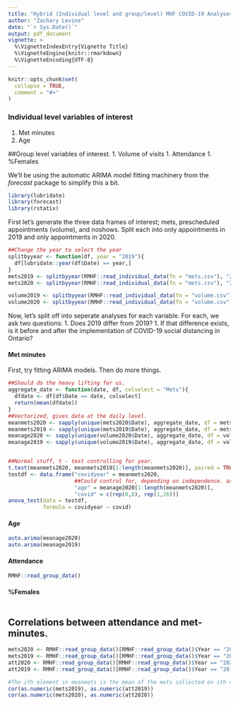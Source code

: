 ```yaml
---
title: "Hybrid (Individual level and group/level) MHF COVID-19 Analyses"
author: "Zachary Levine"
date: "`r Sys.Date()`"
output: pdf_document
vignette: >
  %\VignetteIndexEntry{Vignette Title}
  %\VignetteEngine{knitr::rmarkdown}
  %\VignetteEncoding{UTF-8}
---
```


```r
knitr::opts_chunk$set(
  collapse = TRUE,
  comment = "#>"
)
```


### Individual level variables of interest
1. Met minutes
1. Age

##Group level variables of interest.
1. Volume of visits
1. Attendance
1. %Females

We'll be using the automatic ARIMA model fitting machinery from the *forecast* package to simplify this a bit.

```r
library(lubridate)
library(forecast)
library(rstatix)
```

First let's generate the three data frames of interest; mets, prescheduled appointments (volume), and noshows. Split each into only appointments in 2019 and only appointments in 2020.
```r

##Change the year to select the year
splitbyyear <- function(df, year = "2019"){
  df[lubridate::year(df$Date) == year,]
}
mets2019 <- splitbyyear(RMHF::read_individual_data(fn = "mets.csv"), "2019")
mets2020 <- splitbyyear(RMHF::read_individual_data(fn = "mets.csv"), "2020")

volume2019 <- splitbyyear(RMHF::read_individual_data(fn = "volume.csv"), "2019")
volume2020 <- splitbyyear(RMHF::read_individual_data(fn = "volume.csv"), "2020")
```

Now, let's split off into seperate analyses for each variable. For each, we ask two questions:
1. Does 2019 differ from 2019?
1. If that difference exists, is it before and after the implementation of COVID-19 social distancing in Ontario?

####  Met minutes

First, try fitting ARIMA models. Then do more things.
```r
##Should do the heavy lifting for us.
aggregate_date <- function(date, df, colselect = "Mets"){
  dfdate <- df[df$Date == date, colselect]
  return(mean(dfdate))
}
##Vectorized, gives data at the daily level.
meanmets2020 <- sapply(unique(mets2020$Date), aggregate_date, df = mets2020)
meanmets2019 <- sapply(unique(mets2019$Date), aggregate_date, df = mets2019)
meanage2020 <- sapply(unique(volume2020$Date), aggregate_date, df = volume2020, colselect = "Age")
meanage2019 <- sapply(unique(volume2019$Date), aggregate_date, df = volume2019, colselect = "Age")


##Normal stuff, t - test controlling for year.
t.test(meanmets2020, meanmets2019[1:length(meanmets2020)], paired = TRUE)
testdf <- data.frame("covidyear" = meanmets2020,
                     ##Could control for, depending on independence. assumption
                     "age" = meanage2020[1:length(meanmets2020)],
                     "covid" = c(rep(0,8), rep(1,26)))
anova_test(data = testdf, 
           formula = covidyear ~ covid)
```

####  Age

```r
auto.arima(meanage2020)
auto.arima(meanage2019)
```

####  Attendance

```r
RMHF::read_group_data()


```


####  %Females

```r

```

## Correlations between attendance and met-minutes.

```r
mets2020 <- RMHF::read_group_data()[RMHF::read_group_data()$Year == "2020",]$"Met-minutes"
mets2019 <- RMHF::read_group_data()[RMHF::read_group_data()$Year == "2019",]$"Met-minutes"
att2020 <- RMHF::read_group_data()[RMHF::read_group_data()$Year == "2020",]$"% of patients who were no-shows"
att2019 <- RMHF::read_group_data()[RMHF::read_group_data()$Year == "2019",]$"% of patients who were no-shows"

#The ith element in meanmets is the mean of the mets collected on ith day in that year.
cor(as.numeric(mets2019), as.numeric(att2019))
cor(as.numeric(mets2020), as.numeric(att2020))
```
